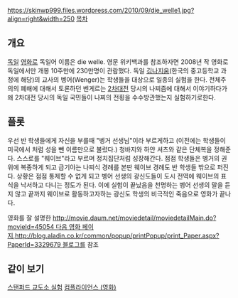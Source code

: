 https://skinwp999.files.wordpress.com/2010/09/die_welle1.jpg?align=right&width=250
[[목차]]
== 개요 ==
[[독일]] [[영화]]로 독일어 이름은 die welle. 영문 위키백과를 참조하자면 2008년 작 영화로 독일에서만 개봉 10주만에 230만명이 관람했다. 독일 [[김나지움]](한국의 중고등학교 과정에 해당)의 교사의 벵어(Wenger)는 학생들을 대상으로 일종의 실험을 한다. 전체주의의 폐해에 대해서 토론하던 벤게르는 [[2차대전]] 당시의 나찌즘에 대해서 이야기하다가 왜 2차대전 당시의 독일 국민들이 나찌의 전횡을 수수방관했는지 실험하기로한다.

== 플롯 ==
우선 반 학생들에게 자신을 부를때 "벵거 선생님"이라 부르게하고 (이전에는 학생들이 미국에서 처럼 성을 뺀 이름만으로 불렀다.) 청바지와 하얀 셔츠와 같은 단체복을 정해준다. 스스로를 "웨이브"라고 부르며 정치집단처럼 성장해간다. 점점 학생들은 벵거의 권위에 복종하게 되고 급기야는 나찌식 경례를 본딴 웨이브 경례도 반 학생들 밖으로 퍼진다. 상황은 점점 통제할 수 없게 되고 벵어 선생의 광신도들이 도시 전역에 웨이브의 표식을 낙서하고 다니는 정도가 된다. 이에 실험이 끝났음을 천명하는 벵어 선생의 말을 듣지 않고 끝까지 웨이브로 활동하고자하는 광신도 학생의 비극적인 죽음으로 영화가 끝나다. 

영화를 잘 설명한 [[http://movie.daum.net/moviedetail/moviedetailMain.do?movieId=45054 다음 영화 페이지]],[[http://blog.aladin.co.kr/common/popup/printPopup/print_Paper.aspx?PaperId=3329679 블로그]]를 참조

== 같이 보기 ==
[[스탠퍼드 교도소 실험]]
[[컴플라이언스 (영화)]]
